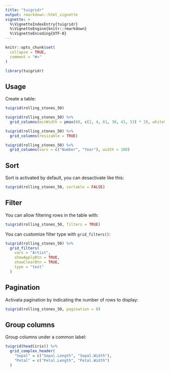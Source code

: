 ```yaml
---
title: "tuigridr"
output: rmarkdown::html_vignette
vignette: >
  %\VignetteIndexEntry{tuigridr}
  %\VignetteEngine{knitr::rmarkdown}
  %\VignetteEncoding{UTF-8}
---
```


```r
knitr::opts_chunk$set(
  collapse = TRUE,
  comment = "#>"
)
```

```r
library(tuigridr)
```


## Usage

Create a table:

```r
tuigrid(rolling_stones_50)
```

```r
tuigrid(rolling_stones_50) %>% 
  grid_columns(minWidth = pmax(60, c(2, 4, 61, 30, 41, 53) * 3), whiteSpace = "pre-line")
```


```r
tuigrid(rolling_stones_50) %>% 
  grid_columns(resizable = TRUE)
```


```r
tuigrid(rolling_stones_50) %>% 
  grid_columns(vars = c("Number", "Year"), width = 100)
```



## Sort

Sort is activated by default, you can desactivate like this:

```r
tuigrid(rolling_stones_50, sortable = FALSE)
```



## Filter

You can allow filtering rows in the table with:

```r
tuigrid(rolling_stones_50, filters = TRUE)
```


You can customize filter type with `grid_filters()`:

```r
tuigrid(rolling_stones_50) %>% 
  grid_filters(
    vars = "Artist", 
    showApplyBtn = TRUE, 
    showClearBtn = TRUE, 
    type = "text"
  )
```


## Pagination

Activata pagination by indicating the number of rows to display:

```r
tuigrid(rolling_stones_50, pagination = 8)
```



## Group columns

Group columns under a common label:

```r
tuigrid(head(iris)) %>%
  grid_complex_header(
    "Sepal" = c("Sepal.Length", "Sepal.Width"),
    "Petal" = c("Petal.Length", "Petal.Width")
  )
```



